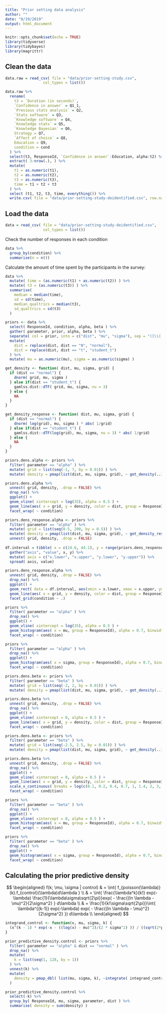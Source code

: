 ```yaml
---
title: "Prior setting data analysis"
author: ""
date: "8/19/2019"
output: html_document
---
```


```r
knitr::opts_chunk$set(echo = TRUE)
library(tidyverse)
library(tidybayes)
library(magrittr)
```

## Clean the data

```r
data.raw = read_csv( file = "data/prior-setting-study.csv", 
                 col_types = list())

data.raw %>%
  rename( 
    t3 = `Duration (in seconds)`,
    `Confidence in answer` = Q1_1,
    `Previous stats analysis` = Q2,
    `Stats software` = Q3,
    `Knowledge software` = Q4,
    `Knowledge stats` = Q5,
    `Knowledge Bayesian` = Q6,
    Strategy = Q7,
    `Affect of choice` = Q8,
    Education = Q9,
    condition = cond
  ) %>%
  select(t3, ResponseId, `Confidence in answer`:Education, alpha:t2) %>%
  extract( 3:nrow(.), ) %>%
  mutate(
    t1 = as.numeric(t1),
    t2 = as.numeric(t2),
    t3 = as.numeric(t3),
    time = t1 + t2 + t3
  ) %>%
  select (t1, t2, t3, time, everything()) %>%
  write.csv( file = "data/prior-setting-study-deidentified.csv", row.names = FALSE )
```

## Load the data

```r
data = read_csv( file = "data/prior-setting-study-deidentified.csv", 
                 col_types = list())
```

Check the number of responses in each condition

```r
data %>%
  group_by(condition) %>%
  summarise(n = n())
```

Calculate the amount of time spent by the participants in the  survey:

```r
data %>%
  mutate( time = (as.numeric(t1) + as.numeric(t2)) ) %>%
  mutate( t3 = (as.numeric(t3)) ) %>%
  summarise( 
    median = median(time), 
    sd = sd(time),
    median_qualtrics = median(t3),
    sd_qualtrics = sd(t3)
  )
```


```r
priors <- data %>%
  select( ResponseId, condition, alpha, beta ) %>%
  gather( parameter, prior, alpha, beta ) %>%
  separate( col = prior, into = c("dist", "mu", "sigma"), sep = "([\\(,\\)])", extra = "drop" ) %>%
  mutate( 
    dist = replace(dist, dist == "N", "normal"),
    dist = replace(dist, dist == "t", "student_t")
  ) %>%
  mutate( mu = as.numeric(mu), sigma = as.numeric(sigma) )

get_density <- function( dist, mu, sigma, grid) {
  if (dist == "normal") {
    dnorm( grid, mu, sigma )
  } else if(dist == "student_t") {
    gamlss.dist::dTF( grid, mu, sigma, nu = 3)
  } else {
    NA
  }
}

get_density_response <- function( dist, mu, sigma, grid) {
  if (dist == "normal") {
    dnorm( log(grid), mu, sigma ) * abs( 1/grid)
  } else if(dist == "student_t") {
    gamlss.dist::dTF(log(grid), mu, sigma, nu = 3) * abs( 1/grid)
  } else {
    NA
  }
}
```

```r
priors.dens.alpha <- priors %>% 
  filter( parameter == "alpha" ) %>%
  mutate( grid = list(seq(-1, 7, by = 0.01)) ) %>%
  mutate( density = pmap(list(dist, mu, sigma, grid), ~ get_density(..1, ..2, ..3, ..4)) )

priors.dens.alpha %>%
  unnest( grid, density, .drop = FALSE) %>%
  drop_na() %>%
  ggplot() +
  geom_vline( xintercept = log(35), alpha = 0.5 ) +
  geom_line(aes( x = grid, y = density, color = dist, group = ResponseId), alpha = 0.7) +
  facet_wrap( ~ condition)
```


```r
priors.dens_response.alpha <- priors %>% 
  filter( parameter == "alpha" ) %>%
  mutate( grid = list(seq(0.5, 200, by = 0.5)) ) %>%
  mutate( density = pmap(list(dist, mu, sigma, grid), ~ get_density_response(..1, ..2, ..3, ..4)) ) %>%
  unnest( grid, density, .drop = FALSE)
  
df.interval = tibble( x = c(24.6, 44.1), y = range(priors.dens_response.alpha$density)) %>%
  gather("axis", "value", x, y) %>%
  mutate( axis = c("x.lower", "x.upper", "y.lower", "y.upper")) %>%
  spread( axis, value)

priors.dens_response.alpha %>%
  unnest( grid, density, .drop = FALSE) %>%
  drop_na() %>%
  ggplot() +
  geom_rect( data = df.interval, aes(xmin = x.lower, xmax = x.upper, ymin = y.lower, ymax = y.upper), fill = "grey50", alpha = 0.3 ) +
  geom_line(aes( x = grid, y = density, color = dist, group = ResponseId), alpha = 0.7) +
  facet_grid(condition ~ .)
```


```r
priors %>% 
  filter( parameter == "alpha" ) %>%
  drop_na() %>%
  ggplot() +
  geom_vline( xintercept = log(35), alpha = 0.5 ) +
  geom_histogram(aes( x = mu, group = ResponseId), alpha = 0.7, binwidth = 0.1) +
  facet_wrap( ~ condition)
```


```r
priors %>% 
  filter( parameter == "alpha" ) %>%
  drop_na() %>%
  ggplot() +
  geom_histogram(aes( x = sigma, group = ResponseId), alpha = 0.7, binwidth = 0.1) +
  facet_wrap( ~ condition)
```


```r
priors.dens.beta <- priors %>% 
  filter( parameter == "beta" ) %>%
  mutate( grid = list(seq(-2, 2, by = 0.01)) ) %>%
  mutate( density = pmap(list(dist, mu, sigma, grid), ~ get_density(..1, ..2, ..3, ..4)) )

priors.dens.beta %>%
  unnest( grid, density, .drop = FALSE) %>%
  drop_na() %>%
  ggplot() +
  geom_vline( xintercept = 0, alpha = 0.5 ) +
  geom_line(aes( x = grid, y = density, color = dist, group = ResponseId), alpha = 0.7) +
  facet_wrap( ~ condition)
```


```r
priors.dens.beta <- priors %>% 
  filter( parameter == "beta" ) %>%
  mutate( grid = list(seq(-2.5, 2.5, by = 0.01)) ) %>%
  mutate( density = pmap(list(dist, mu, sigma, grid), ~ get_density(..1, ..2, ..3, ..4)) )

priors.dens.beta %>%
  unnest( grid, density, .drop = FALSE) %>%
  drop_na() %>%
  ggplot() +
  geom_vline( xintercept = 0, alpha = 0.5 ) +
  geom_line(aes( x = grid, y = density, color = dist, group = ResponseId), alpha = 0.7) +
  scale_x_continuous( breaks = log(c(0.1, 0.2, 0.4, 0.7, 1, 1.4, 2, 3, 5)), labels = function(x) round(exp(x), 2) ) +
  facet_wrap( ~ condition)
```



```r
priors %>% 
  filter( parameter == "beta" ) %>%
  drop_na() %>%
  ggplot() +
  geom_vline( xintercept = 0, alpha = 0.5 ) +
  geom_histogram(aes( x = mu, group = ResponseId), alpha = 0.7, binwidth = 0.1) +
  facet_wrap( ~ condition)
```


```r
priors %>% 
  filter( parameter == "beta" ) %>%
  drop_na() %>%
  ggplot() +
  geom_histogram(aes( x = sigma, group = ResponseId), alpha = 0.7, binwidth = 0.1) +
  facet_wrap( ~ condition)
```



## Calculating the prior predictive density

$$
\begin{aligned}
f(k; \mu, \sigma | control) & = \int{ f_{poisson(\lambda)}(k).f_{control}(\lambda)d\lambda } \\
& = \int{ \frac{\lambda^k}{k!} exp(-\lambda) \frac{1}{\lambda\sigma\sqrt{2\pi}}exp( - \frac{(ln \lambda - \mu)^2}{2\sigma^2} } d\lambda \\
& = \frac{1}{k!\sigma\sqrt{2\pi}}\int{ \lambda^{(k-1)} exp(-\lambda) exp( - \frac{(ln \lambda - \mu)^2}{2\sigma^2} }) d\lambda \\
\end{aligned}
$$


```r
integrand_control <- function(x, mu, sigma, k) {
  (x^(k - 1) * exp(-x - ((log(x) - mu)^2)/(2 * sigma^2) )) / ((sqrt(2*pi) * sigma * factorial(k)))
}

prior_predictive_density.control <- priors %>%
  filter( parameter == "alpha" & dist == "normal" ) %>%
  drop_na() %>%
  mutate( 
    k = list(seq(1, 128, by = 1))
  ) %>%
  unnest(k) %>%
  mutate(
    density = pmap_dbl( list(mu, sigma, k), ~integrate( integrand_control, lower = 0, upper = 200, mu = ..1, sigma = ..2, k = ..3)$value )
  )

prior_predictive_density.control %>%
  select(-k) %>%
  group_by( ResponseId, mu, sigma, parameter, dist ) %>%
  summarise( density = sum(density) )
```


